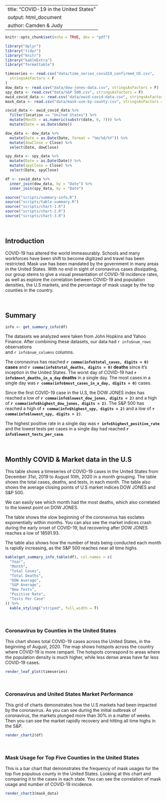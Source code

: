 


---
title: "COVID-19 in the United States"
output: html_document
author: Camden & Judy
---

```r
knitr::opts_chunk$set(echo = TRUE, dev = "pdf")
```


```r
library("dplyr")
library("tidyr")
library("knitr")
library("kableExtra")
library("formattable")

timeseries <- read.csv("data/time_series_covid19_confirmed_US.csv",
  stringsAsFactors = F
)
dow_data <- read.csv("data/dow-jones-data.csv", stringsAsFactors = F)
spy_data <- read.csv("data/S&P 500.csv", stringsAsFactors = F)
owid_covid_data <- read.csv("data/owid-covid-data.csv", stringsAsFactors = F)
mask_data <- read.csv("data/mask-use-by-county.csv", stringsAsFactors = F)

covid_data <- owid_covid_data %>%
  filter(location == "United States") %>%
  mutate(Month = as.numeric(substr(date, 6, 7))) %>%
  mutate(Date = as.Date(date))

dow_data <- dow_data %>%
  mutate(Date = as.Date(Date, format = "%m/%d/%Y")) %>%
  mutate(dowClose = Close) %>%
  select(Date, dowClose)

spy_data <- spy_data %>%
  mutate(Date = as.Date(Date)) %>%
  mutate(spyClose = Close) %>%
  select(Date, spyClose)

df <- covid_data %>%
  inner_join(dow_data, by = "Date") %>%
  inner_join(spy_data, by = "Date")

source("scripts/summary-info.R")
source("scripts/table-summary.R")
source("scripts/chart-1.R")
source("scripts/chart-2.R")
source("scripts/chart-3.R")
```

<br/>

## Introduction

COVID-19 has altered the world immeasurably. Schools and many workforces have 
been shift to become digitized and travel has been restricted. Mask use has 
been mandated by the government in many areas in the United States. With no 
end in sight of coronavirus cases dissipating, our group stems to give a 
visual presentation of COVID-19 incidence rates, as well as explore the 
correlation between COVID-19 and population densities, the U.S markets, 
and the percentage of mask usage by the top counties in the country.

<br/>

## Summary
```r

info <- get_summary_info(df)
```

The datasets we analyzed were taken from John Hopkins and Yahoo Finance. 
After combining these datasets, our data had `r info$num_rows` observations  
and `r info$num_columns` columns.

The coronavirus has reached **`r comma(info$total_cases, digits = 0)` cases** 
and **`r comma(info$total_deaths, digits = 0)` deaths**  since it's inception 
in the United States. The worst day of COVID-19 had 
**`r info$most_deaths_in_a_day` deaths** in a single day. The most cases in 
a single day was **`r comma(info$most_cases_in_a_day, digits = 0)`** cases.

Since the first COVID-19 case in the U.S, the DOW JONES index has reached a 
low of **`r comma(info$lowest_dow_jones, digits = 2)`** and a high of 
**`r comma(info$highest_dow_jones, digits = 2)`**. The S&P 500 has reached 
a high of **`r comma(info$highest_spy, digits = 2)`** and a low 
of **`r comma(info$lowest_spy, digits = 2)`**.

The highest positive rate in a single day was **`r info$highest_positive_rate`** 
and the lowest tests per cases in a single day had 
reached **`r info$lowest_tests_per_case`**.


<br />


## Monthly COVID & Market data in the U.S

This table shows a timeseries of COVID-19 cases in the United States from 
December 31st, 2019 to August 10th, 2020 in a month grouping.
The table shows the total cases, deaths, and tests, in each month. The table 
also shows the average closing points of U.S market indices DOW JONES and S&P 500.

We can easily see which month had the most deaths, which also correlated to 
the lowest point on DOW JONES.

The table shows the slow beginning of the coronavirus has esclates 
exponentially within months. You can also see the market indices crash 
during the early onset of COVID-19, but recovering after DOW JONES reaches 
a low of 18591.93.

The table also shows how the number of tests being conducted each month 
is rapidly increasing, as the S&P 500 reaches near all time highs.


```r
kable(get_summary_info_table(df), col.names = c(
  "Year",
  "Month",
  "Total Cases",
  "Total Deaths",
  "DOW Average",
  "S&P Average",
  "New Tests",
  "Positive Rate",
  "Tests Per Case"
)) %>%
  kable_styling("striped", full_width = T)
```
<br />


### Coronavirus by Counties in the United States

This chart shows total COVID-19 cases across the United States, in the beginning
of August, 2020. The map shows hotspots across the country where COVID-19 is 
more rampant. The hotspots correspond to areas where the population density 
is much higher, while less dense areas have far less COVID-19 cases.

```r
render_leaf_plot(timeseries)
```

<br />

### Coronavirus and United States Market Performance

This grid of charts demonstrates how the U.S markets had been impacted by the 
coronavirus. As you can see during the initial outbreak of coronavirus, the 
markets plunged more than 30% in a matter of weeks. Then you can see the market 
rapidly recovery and hitting all time highs in the S&P.

```r
render_chart2(df)
```

<br />

### Mask Usage for Top Five Counties in the United States

This is a bar chart that demonstrates the frequency of mask usages for the top 
five populous county in the United States. Looking at this chart and comparing 
it to the cases in each state. You can see the correlation of mask usage and 
number of COVID-19 incidence.

```r
render_chart3(mask_data)
```

